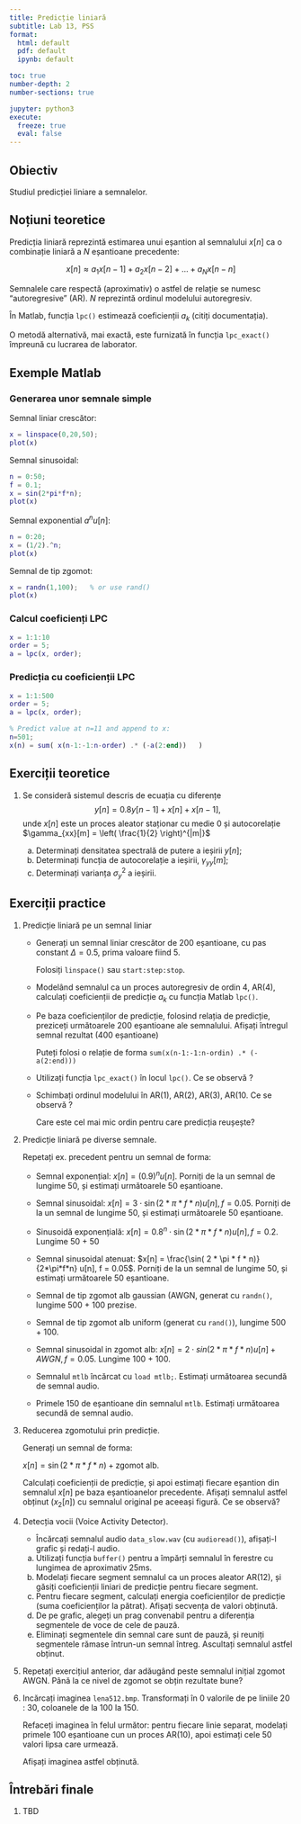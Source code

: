 ```yaml
---
title: Predicție liniară
subtitle: Lab 13, PSS
format:
  html: default
  pdf: default
  ipynb: default

toc: true
number-depth: 2
number-sections: true

jupyter: python3
execute:
  freeze: true
  eval: false
---
```



## Obiectiv

Studiul predicției liniare a semnalelor.

## Noțiuni teoretice

Predicția liniară reprezintă estimarea unui eșantion al semnalului $x[n]$
ca o combinație liniară a $N$ eșantioane precedente:

$$x[n] \approx a_1 x[n-1] + a_2 x[n-2] + ... + a_N x[n-n]$$

Semnalele care respectă (aproximativ) o astfel de relație se numesc "autoregresive" (AR).
$N$ reprezintă ordinul modelului autoregresiv.

În Matlab, funcția `lpc()` estimează coeficienții $a_k$ (citiți documentația).

O metodă alternativă, mai exactă, este furnizată în funcția `lpc_exact()` împreună
cu lucrarea de laborator.

## Exemple Matlab

### Generarea unor semnale simple

Semnal liniar crescător:

```matlab
x = linspace(0,20,50);
plot(x)
```

Semnal sinusoidal:

```matlab
n = 0:50;
f = 0.1;
x = sin(2*pi*f*n);
plot(x)
```

Semnal exponential $a^n u[n]$:

```matlab
n = 0:20;
x = (1/2).^n;
plot(x)
```

Semnal de tip zgomot:

```matlab
x = randn(1,100);   % or use rand()
plot(x)
```


### Calcul coeficienți LPC

```matlab
x = 1:1:10
order = 5;
a = lpc(x, order);
```

### Predicția cu coeficienții LPC

```matlab
x = 1:1:500
order = 5;
a = lpc(x, order);

% Predict value at n=11 and append to x:
n=501;
x(n) = sum( x(n-1:-1:n-order) .* (-a(2:end))   )
```



## Exerciții teoretice

1. Se consideră sistemul descris de ecuația cu diferențe
	$$y[n] = 0.8 y[n-1] + x[n] + x[n-1],$$
	unde $x[n]$ este un proces aleator staționar cu medie $0$ și 
	autocorelație $\gamma_{xx}[m] = \left( \frac{1}{2} \right)^{|m|}$
	
	a. Determinați densitatea spectrală de putere a ieșirii $y[n]$;
	b. Determinați funcția de autocorelație a ieșirii, $\gamma_{yy}[m]$;
	c. Determinați varianța $\sigma_{y}^2$ a ieșirii.

## Exerciții practice

1. Predicție liniară pe un semnal liniar
  
   - Generați un semnal liniar crescător de 200 eșantioane, cu pas constant $\Delta = 0.5$, prima valoare fiind 5.
    
	 Folosiți `linspace()` sau `start:step:stop`.
	
   - Modelând semnalul ca un proces autoregresiv de ordin 4, AR(4),
     calculați coeficienții de predicție $a_k$ cu funcția Matlab `lpc()`.
	
   - Pe baza coeficienților de predicție, folosind relația de predicție,
     preziceți următoarele 200 eșantioane ale semnalului.
	 Afișați întregul semnal rezultat (400 eșantioane)
     
     Puteți folosi o relație de forma `sum(x(n-1:-1:n-ordin) .* (-a(2:end)))`

   - Utilizați funcția `lpc_exact()` în locul `lpc()`. Ce se observă ?

   - Schimbați ordinul modelului în AR(1), AR(2), AR(3), AR(10. Ce se observă ?
  
     Care este cel mai mic ordin pentru care predicția reușește?
	

1. Predicție liniară pe diverse semnale.

   Repetați ex. precedent pentru un semnal de forma:
     
   - Semnal exponențial: $x[n] = (0.9)^n u[n]$. Porniți de la un semnal de lungime 50, și estimați următoarele 50 eșantioane.
   
   - Semnal sinusoidal: $x[n] = 3 \cdot \sin( 2 * \pi * f * n) u[n], f = 0.05$. Porniți de la un semnal de lungime 50, și estimați următoarele 50 eșantioane.
   
   - Sinusoidă exponențială: $x[n] = 0.8^n \cdot \sin( 2 * \pi * f * n) u[n], f = 0.2$. Lungime 50 + 50

   - Semnal sinusoidal atenuat: $x[n] = \frac{\sin( 2 * \pi * f * n)}{2*\pi*f*n}  u[n], f = 0.05$. Porniți de la un semnal de lungime 50, și estimați următoarele 50 eșantioane.

   - Semnal de tip zgomot alb gaussian (AWGN, generat cu `randn()`, lungime 500 + 100 prezise.
   
   - Semnal de tip zgomot alb uniform (generat cu `rand()`), lungime 500 + 100.

   - Semnal sinusoidal in zgomot alb: $x[n] = 2 \cdot sin( 2 * \pi * f * n) u[n] + AWGN, f = 0.05$. Lungime 100 + 100.

   - Semnalul `mtlb` încărcat cu `load mtlb;`. Estimați următoarea secundă de semnal audio.   
   
   - Primele 150 de eșantioane din semnalul `mtlb`. Estimați următoarea secundă de semnal audio.   

3. Reducerea zgomotului prin predicție.

   Generați un semnal de forma:
   
   $x[n] = \sin( 2 * \pi * f * n) + \textrm{zgomot alb}$.
   
   Calculați coeficienții de predicție, și apoi estimați fiecare eșantion din semnalul $x[n]$
   pe baza eșantioanelor precedente. Afișați semnalul astfel obținut ($x_2[n]$) cu
   semnalul original pe aceeași figură. Ce se observă?

4. Detecția vocii (Voice Activity Detector).

   - Încărcați semnalul audio `data_slow.wav` (cu `audioread()`), afișați-l grafic și redați-l
audio.

	a. Utilizați funcția `buffer()` pentru a împărți semnalul în ferestre 
	cu lungimea de aproximativ 25ms.
	b. Modelați fiecare segment semnalul ca un proces aleator AR(12), și găsiți
	coeficienții liniari de predicție pentru fiecare segment.
	c. Pentru fiecare segment, calculați energia coeficienților de predicție
       (suma coeficienților la pătrat). Afișați secvența de valori obținută.
	d. De pe grafic, alegeți un prag convenabil pentru a diferenția segmentele de voce de cele de pauză.
	e. Eliminați segmentele din semnal care sunt de pauză, și reuniți segmentele rămase întrun-un semnal întreg.
	   Ascultați semnalul astfel obținut.
	
5. Repetați exercițiul anterior, dar adăugând peste semnalul inițial zgomot AWGN. Până la ce nivel de zgomot
   se obțin rezultate bune?
  
6. Incărcați imaginea `lena512.bmp`. Transformați în 0 valorile de pe liniile 20 : 30, coloanele de la 100 la 150.

   Refaceți imaginea în felul următor: pentru fiecare linie separat, modelați primele 100 eșantioane cun un proces AR(10), 
   apoi estimați cele 50 valori lipsa care urmează. 
   
   Afișați imaginea astfel obținută.

## Întrebări finale

1. TBD

